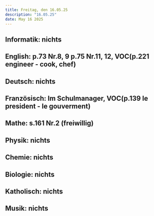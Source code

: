 ```yaml
---
title: Freitag, den 16.05.25
description: "16.05.25"
date: May 16 2025
---
```

## Informatik: nichts
## English: p.73 Nr.8, 9 p.75 Nr.11, 12, VOC(p.221 engineer - cook, chef)
## Deutsch: nichts
## Französisch: Im Schulmanager, VOC(p.139 le president - le gouverment)
## Mathe: s.161 Nr.2 (freiwillig)
## Physik: nichts
## Chemie: nichts
## Biologie: nichts
## Katholisch: nichts
## Musik: nichts